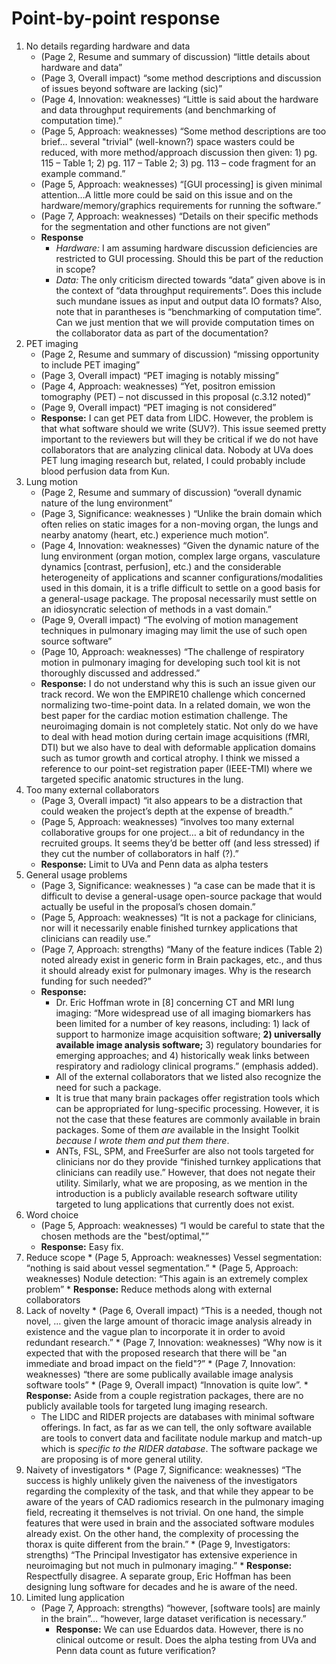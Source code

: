 
# Point-by-point response

1. No details regarding hardware and data
    * (Page 2, Resume and summary of discussion) "little details about hardware and data"
    * (Page 3, Overall impact) "some method descriptions and discussion of issues beyond software are lacking (sic)"
    * (Page 4, Innovation:  weaknesses) "Little is said about the hardware and data throughput requirements (and benchmarking of computation time)."
    * (Page 5, Approach:  weaknesses) "Some method descriptions are too brief... several \"trivial\"
      (well-known?) space wasters could be reduced, with more method/approach discussion then given: 1) pg. 115 – Table 1; 2) pg. 117 – Table 2; 3)
       pg. 113 – code fragment for an example command."
    * (Page 5, Approach:  weaknesses) "[GUI processing] is given minimal attention...A little more could be said on this issue and on the hardware/memory/graphics requirements for running the software."
    * (Page 7, Approach:  weaknesses) "Details on their specific methods for the segmentation and other functions are not given"
    * __Response__
        * _Hardware:_ I am assuming hardware discussion deficiencies are restricted to GUI processing.  Should this be part of the
                      reduction in scope?
        * _Data:_ The only criticism directed towards "data" given above is in the context of "data throughput requirements".
                  Does this include such mundane issues as input and output data IO formats?  Also, note that in parantheses
                  is "benchmarking of computation time".  Can we just mention that we will provide computation times on the
                  collaborator data as part of the documentation?
2. PET imaging
    * (Page 2, Resume and summary of discussion) "missing opportunity to include PET imaging"
    * (Page 3, Overall impact) "PET imaging is notably missing"
    * (Page 4, Approach:  weaknesses) "Yet, positron emission tomography (PET) – not discussed in this proposal (c.3.12 noted)"
    * (Page 9, Overall impact) "PET imaging is not considered "
    * __Response:__  I can get PET data from LIDC.  However, the problem is that what software should we write (SUV?).  This
                 issue seemed pretty important to the reviewers but will they be critical if we do not have collaborators
                 that are analyzing clinical data.  Nobody at UVa does PET lung imaging research but, related, I could
                 probably include blood perfusion data from Kun.  
3. Lung motion
    * (Page 2, Resume and summary of discussion) "overall dynamic nature of the lung environment"
    * (Page 3, Significance:  weaknesses ) "Unlike the brain domain which often relies on static images for a non-moving organ, the lungs and nearby anatomy (heart, etc.) experience much motion".
    * (Page 4, Innovation:  weaknesses) "Given the dynamic nature of the lung environment (organ motion, complex large
    organs, vasculature dynamics [contrast, perfusion], etc.) and the considerable heterogeneity
    of applications and scanner configurations/modalities used in this domain, it is a trifle
    difficult to settle on a good basis for a general-usage package. The proposal necessarily must
    settle on an idiosyncratic selection of methods in a vast domain."
    * (Page 9, Overall impact) "The evolving of motion management techniques in pulmonary
    imaging may limit the use of such open source software"
    * (Page 10, Approach:  weaknesses) "The challenge of respiratory motion in pulmonary
    imaging for developing such tool kit is not thoroughly discussed and addressed."
    * __Response:__  I do not understand why this is such an issue given our track record.  We
                 won the EMPIRE10 challenge which concerned normalizing two-time-point data.
                 In a related domain, we won the best paper for the cardiac motion estimation
                 challenge.  The neuroimaging domain is not completely static.  Not only do
                 we have to deal with head motion during certain image acquisitions (fMRI, DTI)
                 but we also have to deal with deformable application domains such as tumor
                 growth and cortical atrophy.  I think we missed a reference to our point-set
                 registration paper (IEEE-TMI) where we targeted specific anatomic structures
                 in the lung.
5. Too many external collaborators
    * (Page 3, Overall impact) "it also appears to be a distraction that could weaken the project’s depth at the expense of breadth."
    * (Page 5, Approach:  weaknesses) "involves too many external collaborative groups for one project...
      a bit of redundancy in the recruited groups. It seems they’d be better off (and less stressed) if
      they cut the number of collaborators in half (?)."
    * __Response:__  Limit to UVa and Penn data as alpha testers
6. General usage problems
    * (Page 3, Significance:  weaknesses ) "a case can be made that it is difficult to devise a general-usage open-source package
      that would actually be useful in the proposal’s chosen domain."
    * (Page 5, Approach:  weaknesses) "It is not a package for clinicians, nor will it
    necessarily enable finished turnkey applications that clinicians can readily use."
    * (Page 7, Approach:  strengths)  "Many of the feature indices (Table 2) noted already
    exist in generic form in Brain packages, etc., and thus it should already exist for
    pulmonary images. Why is the research funding for such needed?"
    * __Response:__
        * Dr. Eric Hoffman wrote in [8] concerning CT and MRI lung imaging:
        "More widespread use of all imaging biomarkers has been limited for a number of key reasons,
        including: 1) lack of support to harmonize image acquisition software; __2) universally available image analysis software;__ 3)
        regulatory boundaries for emerging approaches; and 4) historically weak links between respiratory and radiology clinical programs."
        (emphasis added).
        * All of the external collaborators that we listed also recognize the need for such
        a package.
        * It is true that many brain packages offer registration tools which can be
        appropriated for lung-specific processing.  However, it is not the case that these
        features are commonly available in brain packages.  Some of them _are_ available in
        the Insight Toolkit _because I wrote them and put them there_.
        * ANTs, FSL, SPM, and FreeSurfer are also not tools targeted for clinicians nor do they provide
        "finished turnkey applications that clinicians can readily use."  However, that does
        not negate their utility.  Similarly, what we are proposing, as we mention in the
        introduction is a publicly available research software utility targeted to lung applications that currently
        does not exist.
9.  Word choice
    * (Page 5, Approach:  weaknesses) "I would be careful to state that the chosen methods are the \"best/optimal,\""
    * __Response:__  Easy fix.
10.  Reduce scope
    * (Page 5, Approach:  weaknesses) Vessel segmentation:  "nothing is said about vessel segmentation."
    * (Page 5, Approach:  weaknesses) Nodule detection:  "This again is an extremely complex problem"
    * __Response:__  Reduce methods along with external collaborators
14.  Lack of novelty
    * (Page 6, Overall impact) "This is a needed, though not novel, ... given the large amount
    of thoracic image analysis already in existence and the vague plan to incorporate it in
    order to avoid redundant research."
    * (Page 7, Innovation:  weaknesses) "Why now is it expected that with the proposed
    research that there will be \"an immediate and broad impact on the field\"?"
    * (Page 7, Innovation:  weaknesses) "there are some publically available image analysis
    software tools"
    * (Page 9, Overall impact) "Innovation is quite low".
    * __Response:__  Aside from a couple registration packages, there are no publicly available tools
      for targeted lung imaging research.
        * The LIDC and RIDER projects are databases with minimal software offerings.  In fact,
          as far as we can tell, the only software available are tools to convert data and facilitate
          nodule markup and match-up which is _specific to the RIDER database_.  The software package
          we are proposing is of more general utility.
15.  Naivety of investigators
    * (Page 7, Significance:  weaknesses) "The success is highly unlikely given the naiveness
    of the investigators regarding the complexity of the task, and that while they appear to
    be aware of the years of CAD radiomics research in the pulmonary imaging field, recreating
    it themselves is not trivial. On one hand, the simple features that were used in brain and
    the associated software modules already exist. On the other hand, the complexity of
    processing the thorax is quite different from the brain."
    * (Page 9, Investigators:  strengths) "The Principal Investigator has extensive
    experience in neuroimaging but not much in pulmonary imaging."
    * __Response:__  Respectfully disagree.  A separate group, Eric Hoffman has been designing lung
      software for decades and he is aware of the need.
16. Limited lung application
    * (Page 7, Approach:  strengths)  "however, [software tools] are mainly in the brain"...
     "however, large dataset verification is necessary."
      * __Response:__  We can use Eduardos data.  However, there is no clinical outcome or result.
      Does the alpha testing from UVa and Penn data count as future verification?
